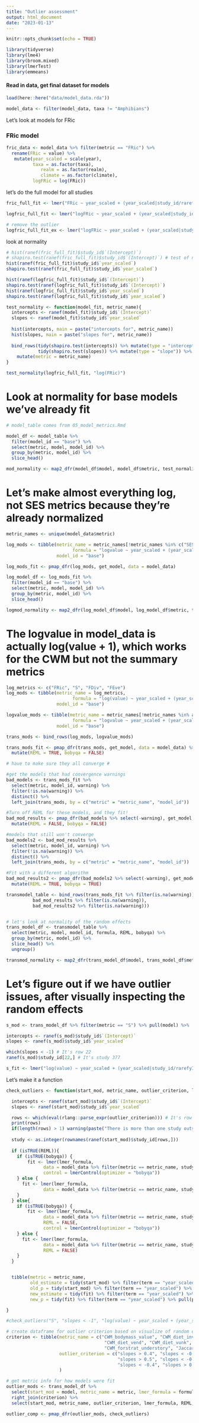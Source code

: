 ```yaml
---
title: "Outlier assessment"
output: html_document
date: "2023-01-13"
---
```


```r
knitr::opts_chunk$set(echo = TRUE)
```


```r
library(tidyverse)
library(lme4)
library(broom.mixed)
library(lmerTest)
library(emmeans)
```

#### Read in data, get final dataset for models
```r
load(here::here("data/model_data.rda"))

model_data <- filter(model_data, taxa != "Amphibians")
```

Let's look at models for FRic

### FRic model

```r
fric_data <- model_data %>% filter(metric == "FRic") %>%
  rename(FRic = value) %>%
   mutate(year_scaled = scale(year),
          taxa = as.factor(taxa),
             realm = as.factor(realm),
             climate = as.factor(climate),
          logFRic = log(FRic))
```

let's do the full model for all studies
```r
fric_full_fit <- lmer("FRic ~ year_scaled + (year_scaled|study_id/rarefyID)", data = fric_data, REML = FALSE)

logfric_full_fit <- lmer("logFRic ~ year_scaled + (year_scaled|study_id/rarefyID)", data = fric_data, control = lmerControl(optimizer = "bobyqa"))

# remove the outlier
logfric_full_fit_ex <- lmer("logFRic ~ year_scaled + (year_scaled|study_id/rarefyID)", data = fric_data %>% filter(study_id != 515), control = lmerControl(optimizer = "bobyqa"))
```

look at normality
```r
# hist(ranef(fric_full_fit)$study_id$`(Intercept)`)
# shapiro.test(ranef(fric_full_fit)$study_id$`(Intercept)`) # test of normality
hist(ranef(fric_full_fit)$study_id$`year_scaled`)
shapiro.test(ranef(fric_full_fit)$study_id$`year_scaled`)

hist(ranef(logfric_full_fit)$study_id$`(Intercept)`)
shapiro.test(ranef(logfric_full_fit)$study_id$`(Intercept)`)
hist(ranef(logfric_full_fit)$study_id$`year_scaled`)
shapiro.test(ranef(logfric_full_fit)$study_id$`year_scaled`)
```
```r
test_normality <- function(model_fit, metric_name){
  intercepts <- ranef(model_fit)$study_id$`(Intercept)`
  slopes <- ranef(model_fit)$study_id$`year_scaled`
  
  hist(intercepts, main = paste("intercepts for", metric_name))
  hist(slopes, main = paste("slopes for", metric_name))
  
  bind_rows(tidy(shapiro.test(intercepts)) %>% mutate(type = "intercept"),
            tidy(shapiro.test(slopes)) %>% mutate(type = "slope")) %>%
    mutate(metric = metric_name)
}

test_normality(logfric_full_fit, "log(FRic)")
```

# Look at normality for base models we've already fit 

```r
# model_table comes from 05_model_metrics.Rmd

model_df <- model_table %>%
  filter(model_id == "base") %>%
  select(metric, model, model_id) %>%
  group_by(metric, model_id) %>% 
  slice_head()

mod_normality <- map2_dfr(model_df$model, model_df$metric, test_normality)
```

# Let's make almost everything log, not SES metrics because they're already normalized
```r
metric_names <- unique(model_data$metric)

log_mods <- tibble(metric_name = metric_names[!metric_names %in% c("SES_FRic", "SES_FDiv", "SES_FEve")], 
                         formula = "logvalue ~ year_scaled + (year_scaled|study_id/rarefyID)",
                   model_id = "base") 

log_mods_fit <- pmap_dfr(log_mods, get_model, data = model_data)

log_model_df <- log_mods_fit %>%
  filter(model_id == "base") %>%
  select(metric, model, model_id) %>%
  group_by(metric, model_id) %>% 
  slice_head()

logmod_normality <- map2_dfr(log_model_df$model, log_model_df$metric, test_normality)
```

# The logvalue in model_data is actually log(value + 1), which works for the CWM but not the summary metrics
```r
log_metrics <- c("FRic", "S", "FDiv", "FEve")
log_mods <- tibble(metric_name = log_metrics, 
                         formula = "log(value) ~ year_scaled + (year_scaled|study_id/rarefyID)",
                   model_id = "base") 

logvalue_mods <- tibble(metric_name = metric_names[!metric_names %in% append(c("SES_FRic", "SES_FDiv", "SES_FEve"), log_metrics)], 
                         formula = "logvalue ~ year_scaled + (year_scaled|study_id/rarefyID)",
                   model_id = "base") 

trans_mods <- bind_rows(log_mods, logvalue_mods)

trans_mods_fit <- pmap_dfr(trans_mods, get_model, data = model_data) %>%
  mutate(REML = TRUE, bobyqa = FALSE)

# have to make sure they all converge #

#get the models that had convergence warnings
bad_models <- trans_mods_fit %>%
  select(metric, model_id, warning) %>% 
  filter(!is.na(warning)) %>% 
  distinct() %>%
  left_join(trans_mods, by = c("metric" = "metric_name", "model_id")) 

#Turn off REML for these models, and they fit! 
bad_mod_results <- pmap_dfr(bad_models %>% select(-warning), get_model, data = model_data, REML = FALSE) %>%
  mutate(REML = FALSE, bobyqa = FALSE)

#models that still won't converge
bad_models2 <- bad_mod_results %>%
  select(metric, model_id, warning) %>% 
  filter(!is.na(warning)) %>% 
  distinct() %>%
  left_join(trans_mods, by = c("metric" = "metric_name", "model_id")) 

#Fit with a different algorithm
bad_mod_results2 <- pmap_dfr(bad_models2 %>% select(-warning), get_model, data = model_data, control = lmerControl(optimizer = "bobyqa")) %>%
  mutate(REML = TRUE, bobyqa = TRUE)

transmodel_table <- bind_rows(trans_mods_fit %>% filter(is.na(warning)), 
          bad_mod_results %>% filter(is.na(warning)),
          bad_mod_results2 %>% filter(is.na(warning)))


# let's look at normality of the random effects
trans_model_df <- transmodel_table %>%
  select(metric, model, model_id, formula, REML, bobyqa) %>%
  group_by(metric, model_id) %>% 
  slice_head() %>%
  ungroup()

transmod_normality <- map2_dfr(trans_model_df$model, trans_model_df$metric, test_normality)
```

# Let's figure out if we have outlier issues, after visually inspecting the random effects

```r
s_mod <- trans_model_df %>% filter(metric == "S") %>% pull(model) %>% .[[1]]

intercepts <- ranef(s_mod)$study_id$`(Intercept)`
slopes <- ranef(s_mod)$study_id$`year_scaled`

which(slopes < -1) # It's row 22
ranef(s_mod)$study_id[22,] # It's study 377

s_fit <- lmer("log(value) ~ year_scaled + (year_scaled|study_id/rarefyID)", data = model_data %>% filter(metric == "S", study_id != 377), control = lmerControl(optimizer = "bobyqa"))
```

Let's make it a function
```r
check_outliers <- function(start_mod, metric_name, outlier_criterion, lmer_formula, REML = TRUE, bobyqa = FALSE){

  intercepts <- ranef(start_mod)$study_id$`(Intercept)`
  slopes <- ranef(start_mod)$study_id$`year_scaled`

  rows <- which(eval(rlang::parse_expr(outlier_criterion))) # It's row 22
  print(rows)
  if(length(rows) > 1) warning(paste("There is more than one study outside the outlier cutoff for", metric_name))
  
  study <- as.integer(rownames(ranef(start_mod)$study_id[rows,]))
  
  if (isTRUE(REML)){
    if (isTRUE(bobyqa)) {
        fit <- lmer(lmer_formula, 
              data = model_data %>% filter(metric == metric_name, study_id != study), 
              control = lmerControl(optimizer = "bobyqa"))
    } else {
      fit <- lmer(lmer_formula, 
              data = model_data %>% filter(metric == metric_name, study_id != study))
    }
  } else{
    if (isTRUE(bobyqa)) {
        fit <- lmer(lmer_formula, 
              data = model_data %>% filter(metric == metric_name, study_id != study), 
              REML = FALSE,
              control = lmerControl(optimizer = "bobyqa"))
    } else {
      fit <- lmer(lmer_formula, 
              data = model_data %>% filter(metric == metric_name, study_id != study),
              REML = FALSE)
    }
  }


  tibble(metric = metric_name,
         old_estimate = tidy(start_mod) %>% filter(term == "year_scaled") %>% pull(estimate), 
         old_p = tidy(start_mod) %>% filter(term == "year_scaled") %>% pull(p.value), 
         new_estimate = tidy(fit) %>% filter(term == "year_scaled") %>% pull(estimate), 
         new_p = tidy(fit) %>% filter(term == "year_scaled") %>% pull(p.value))

}

#check_outliers("S", "slopes < -1", "log(value) ~ year_scaled + (year_scaled|study_id/rarefyID)", REML = TRUE, bobyqa = TRUE)

# create dataframe for outlier criterion based on visualize of random effects
criterion <- tibble(metric_name = c("CWM_bodymass_value", "CWM_diet_inv", "CWM_diet_scav", "CWM_diet_vect", 
                                     "CWM_diet_vend", "CWM_diet_vunk", "CWM_forstrat_aerial", "CWM_forstrat_midhigh",
                                     "CWM_forstrat_understory", "Jaccard_base", "S"),
                    outlier_criterion = c("slopes > 0.4", "slopes < -0.5", "slopes > 0.6", "slopes > 0.4", 
                                          "slopes > 0.5", "slopes < -0.5", "slopes > 0.04", "slopes < -0.05", 
                                          "slopes < -0.4", "slopes > 0.02", "slopes < -1")
                    )

# get metric info for how models were fit
outlier_mods <- trans_model_df %>% 
  select(start_mod = model, metric_name = metric, lmer_formula = formula, REML, bobyqa) %>%
  right_join(criterion) %>%
  select(start_mod, metric_name, outlier_criterion, lmer_formula, REML, bobyqa)

outlier_comp <- pmap_dfr(outlier_mods, check_outliers)

```

